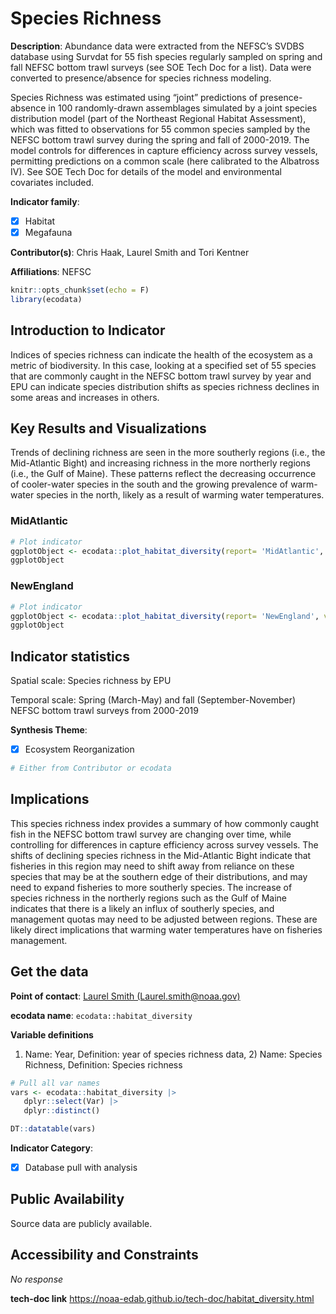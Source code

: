 # Species Richness {#habitat_diversity}

**Description**: Abundance data were extracted from the NEFSC’s SVDBS database using Survdat for 55 fish species regularly sampled on spring and fall NEFSC bottom trawl surveys (see SOE Tech Doc for a list). Data were converted to presence/absence for species richness modeling.

Species Richness was estimated using “joint” predictions of presence-absence in 100 randomly-drawn assemblages simulated by a joint species distribution model (part of the Northeast Regional Habitat Assessment), which was fitted to observations for 55 common species sampled by the NEFSC bottom trawl survey during the spring and fall of 2000-2019.  The model controls for differences in capture efficiency across survey vessels, permitting predictions on a common scale (here calibrated to the Albatross IV). See SOE Tech Doc for details of the model and environmental covariates included.

**Indicator family**: 

- [X] Habitat
- [X] Megafauna


**Contributor(s)**: Chris Haak, Laurel Smith and Tori Kentner

**Affiliations**: NEFSC

```r
knitr::opts_chunk$set(echo = F)
library(ecodata)
```
## Introduction to Indicator
Indices of species richness can indicate the health of the ecosystem as a metric of biodiversity. In this case, looking at a specified set of 55 species that are commonly caught in the NEFSC bottom trawl survey by year and EPU can indicate species distribution shifts as species richness declines in some areas and increases in others.

## Key Results and Visualizations
Trends of declining richness are seen in the more southerly regions (i.e., the Mid-Atlantic Bight) and increasing richness in the more northerly regions (i.e., the Gulf of Maine). These patterns reflect the decreasing occurrence of cooler-water species in the south and the growing prevalence of warm-water species in the north, likely as a result of warming water temperatures.

### MidAtlantic

```r
# Plot indicator
ggplotObject <- ecodata::plot_habitat_diversity(report= 'MidAtlantic', varName= 'Richness')
ggplotObject
```

### NewEngland

```r
# Plot indicator
ggplotObject <- ecodata::plot_habitat_diversity(report= 'NewEngland', varName= 'Richness')
ggplotObject
```


## Indicator statistics 
Spatial scale: Species richness by EPU

Temporal scale: Spring (March-May) and fall (September-November) NEFSC bottom trawl surveys from 2000-2019

**Synthesis Theme**:

- [X] Ecosystem Reorganization


```r
# Either from Contributor or ecodata
```

## Implications
This species richness index provides a summary of how commonly caught fish in the NEFSC bottom trawl survey are changing over time, while controlling for differences in capture efficiency across survey vessels. The shifts of declining species richness in the Mid-Atlantic Bight indicate that fisheries in this region may need to shift away from reliance on these species that may be at the southern edge of their distributions, and may need to expand fisheries to more southerly species. The increase of species richness in the northerly regions such as the Gulf of Maine indicates that there is a likely an influx of southerly species, and management quotas may need to be adjusted between regions. These are likely direct implications that warming water temperatures have on fisheries management.

## Get the data

**Point of contact**: [Laurel Smith (Laurel.smith@noaa.gov)](mailto:Laurel Smith (Laurel.smith@noaa.gov)){.email}

**ecodata name**: `ecodata::habitat_diversity`

**Variable definitions**

1) Name: Year, Definition: year of species richness data, 2) Name: Species Richness, Definition: Species richness

```r
# Pull all var names
vars <- ecodata::habitat_diversity |>
   dplyr::select(Var) |>
   dplyr::distinct()

DT::datatable(vars)
```
**Indicator Category**:

- [X] Database pull with analysis


## Public Availability

Source data are publicly available.

## Accessibility and Constraints

_No response_

**tech-doc link**
<https://noaa-edab.github.io/tech-doc/habitat_diversity.html>

